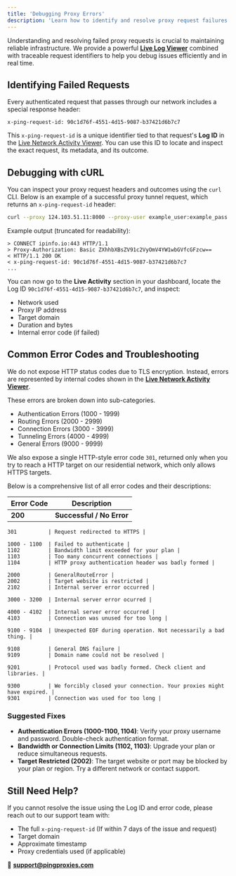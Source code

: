 ```yaml
---
title: 'Debugging Proxy Errors'
description: 'Learn how to identify and resolve proxy request failures using the Live Log Viewer and x-ping-request-id header.'
---
```


Understanding and resolving failed proxy requests is crucial to maintaining reliable infrastructure. We provide a powerful [**Live Log Viewer**](https://dashboard.pingproxies.com/observability/live) combined with traceable request identifiers to help you debug issues efficiently and in real time.

## Identifying Failed Requests

Every authenticated request that passes through our network includes a special response header:

```http
x-ping-request-id: 90c1d76f-4551-4d15-9087-b37421d6b7c7
```

This `x-ping-request-id` is a unique identifier tied to that request's **Log ID** in the [Live Network Activity Viewer](/docs/live-network-activity). You can use this ID to locate and inspect the exact request, its metadata, and its outcome.

## Debugging with cURL

You can inspect your proxy request headers and outcomes using the `curl` CLI. Below is an example of a successful proxy tunnel request, which returns an `x-ping-request-id` header:

```bash
curl --proxy 124.103.51.11:8000 --proxy-user example_user:example_pass --verbose https://ipinfo.io
```

Example output (truncated for readability):

```
> CONNECT ipinfo.io:443 HTTP/1.1
> Proxy-Authorization: Basic ZXhhbXBsZV91c2VyOmV4YW1wbGVfcGFzcw==
< HTTP/1.1 200 OK
< x-ping-request-id: 90c1d76f-4551-4d15-9087-b37421d6b7c7
...
```

You can now go to the **Live Activity** section in your dashboard, locate the Log ID `90c1d76f-4551-4d15-9087-b37421d6b7c7`, and inspect:

- Network used
- Proxy IP address
- Target domain
- Duration and bytes
- Internal error code (if failed)

## Common Error Codes and Troubleshooting
We do not expose HTTP status codes due to TLS encryption. Instead, errors are represented by internal codes shown in the [**Live Network Activity Viewer**](https://dashboard.pingproxies.com/observability/live).


These errors are broken down into sub-categories.

- Authentication Errors (1000 - 1999)
- Routing Errors (2000 - 2999)
- Connection Errors (3000 - 3999)
- Tunneling Errors  (4000 - 4999)
- General Errors (9000 - 9999)

We also expose a single HTTP-style error code `301`, returned only when you try to reach a HTTP target on our residential network, which only allows HTTPS targets.

Below is a comprehensive list of all error codes and their descriptions:

| Error Code | Description |
|------------|-------------|
| **200**        | **Successful / No Error** |

    301          | Request redirected to HTTPS |

    1000 - 1100  | Failed to authenticate |
    1102         | Bandwidth limit exceeded for your plan |
    1103         | Too many concurrent connections |
    1104         | HTTP proxy authentication header was badly formed |

    2000         | GeneralRouteError |
    2002         | Target website is restricted |
    2102         | Internal server error occurred |

    3000 - 3200  | Internal server error ocurred |

    4000 - 4102  | Internal server error occurred |
    4103         | Connection was unused for too long |

    9100 - 9104  | Unexpected EOF during operation. Not necessarily a bad thing. |

    9108         | General DNS failure |
    9109         | Domain name could not be resolved |

    9201         | Protocol used was badly formed. Check client and libraries. |

    9300         | We forcibly closed your connection. Your proxies might have expired. |
    9301         | Connection was used for too long |


### Suggested Fixes
- **Authentication Errors (1000-1100, 1104)**: Verify your proxy username and password. Double-check authentication format.
- **Bandwidth or Connection Limits (1102, 1103)**: Upgrade your plan or reduce simultaneous requests.
- **Target Restricted (2002)**: The target website or port may be blocked by your plan or region. Try a different network or contact support.

## Still Need Help?

If you cannot resolve the issue using the Log ID and error code, please reach out to our support team with:

- The full `x-ping-request-id` (If within 7 days of the issue and request)
- Target domain
- Approximate timestamp
- Proxy credentials used (if applicable)

📩 **support@pingproxies.com**
